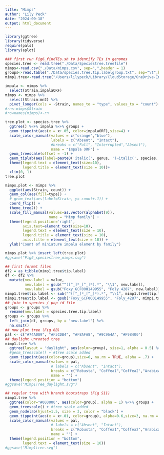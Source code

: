 ```yaml
---
title: "Mimps"
author: "Lily Peck"
date: "2024-09-18"
output: html_document
---
```


```r
library(ggtree)
library(tidyverse)
require(pals)
library(aplot)
```

```r
### first run Fig6_findTEs.sh to identify TEs in genomes
species.tree <- read.tree("./Data/Speciestree.treefile")
mimps<-read.csv("./Data/mimps.csv", sep=",",header = 1)
groups<-read.table("./Data/species.tree.tip.labelgroup.txt", sep="\t",header = 1)
mimp1.tree<-read.tree("/Users/lilypeck/Library/CloudStorage/OneDrive-ImperialCollegeLondon/Program_files/Linux/iqtree-2.3.5-macOS-arm/mimp1.allseqs_NT.fna.contree")

impala <- mimps %>%
  select(Strain,impalaORF)
mimps <- mimps %>%
  select(Strain:mn2) %>%
  pivot_longer(cols = -Strain, names_to = "type", values_to = "count")
#rn<-mimps$Strain
#rownames(mimps)<-rn
```


```r

tree.plot <- species.tree %>%
  ggtree() %<+% impala %<+% groups +
  geom_tippoint(aes(x = x+.05, color=impalaORF),size=4) +
  scale_color_manual(values = c("orange","blue"),
                     labels = c("Absent", "Intact"),
                     #breaks = c("Full", "Interrupted","Absent"),
                     name = "Impala ORF") +
  geom_treescale(offset = -1) +
  geom_tiplab(aes(label=paste0('italic(', genus, ')~italic(', species, ')~', strain)), parse=T, size = 3, offset = .1, align = T) +
  theme(legend.text = element_text(size=10),
        legend.title = element_text(size = 10))+
  xlim(0, 1)
tree.plot

mimps.plot <- mimps %>%
  ggplot(aes(Strain, count)) + 
  geom_col(aes(fill=type)) + 
  # geom_text(aes(label=Strain, y= count+.1)) +
  coord_flip() + 
  theme_tree2() + 
  scale_fill_manual(values=as.vector(alphabet(9)),
                    name = "Mimp family") +
  theme(legend.position='right',
        axis.text=element_text(size=10),
        legend.text = element_text(size = 10),
        legend.title = element_text(size = 10),
        axis.title = element_text(size = 10)) +
  ylab("Count of miniature impala element by family")

mimps.plot %>% insert_left(tree.plot)
#ggsave("Fig6_speciestree_mimps.svg")
```

```r
## first format files
df2 = as_tibble(mimp1.tree$tip.label)
df <- df2 %>% 
  mutate(new.label = value,
         new.label = gsub("^([^_]*_[^_]*).*", "\\1", new.label),
         new.label = gsub("Foxy_GCF000149955", "Foly_4287", new.label))
mimp1.tree$tip.label <- sub("^([^_]*_[^_]*).*", "\\1", mimp1.tree$tip.label)
mimp1.tree$tip.label <- gsub("Foxy_GCF000149955", "Foly_4287", mimp1.tree$tip.label)
## join to species / pop id file
groups <- groups %>%
  rename(new.label = species.tree.tip.label)
groups <- groups %>% 
  left_join(df, groups, by = "new.label") %>%
  na.omit()
## now plot tree (Fig 6B)
pal <- c("#74A089", "#F5CDB4", "#F8AFA8", "#9C964A", "#F98400")
## daylight unrooted tree
mimp1.tree %>%
  ggtree(layout = "daylight", aes(color=group), size=1, alpha = 0.5) %<+% groups +
  #geom_treescale() + #tree scale added
  geom_tippoint(aes(color=group),size=6, na.rm = TRUE, alpha = .7) +
  scale_color_manual(values = pal,
                     # labels = c("Absent", "Intact"),
                     breaks = c("Robusta", "Coffea1","Coffea2","Arabica","FOSC"),
                     name = "") +
  theme(legend.position = "bottom")
#ggsave("Mimp1Tree_daylight.svg")

## regular tree with branch bootstraps (Fig S11)
mimp1.tree %>%
  ggtree(color="#000000", aes(color=group), alpha = 1) %<+% groups +
  geom_treescale() + #tree scale added
  geom_nodelab(hjust=1.5, size = 3, color = "black") +
  geom_tippoint(aes(x = x+.01, color=group), alpha=0.6,size=3, na.rm = TRUE) +
  scale_color_manual(values = pal,
                     # labels = c("Absent", "Intact"),
                     breaks = c("Robusta", "Coffea1","Coffea2","Arabica","FOSC"),
                     name = "") +
  theme(legend.position = "bottom",
        legend.text = element_text(size = 10))
#ggsave("Mimp1tree.svg")
```
